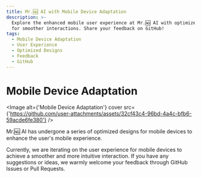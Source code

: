 ```yaml
---
title: Mr.🆖 AI with Mobile Device Adaptation
description: >-
  Explore the enhanced mobile user experience at Mr.🆖 AI with optimized designs
  for smoother interactions. Share your feedback on GitHub!
tags:
  - Mobile Device Adaptation
  - User Experience
  - Optimized Designs
  - Feedback
  - GitHub
---
```


# Mobile Device Adaptation

<Image alt={'Mobile Device Adaptation'} cover src={'https://github.com/user-attachments/assets/32cf43c4-96bd-4a4c-bfb6-59acde6fe380'} />

Mr.🆖 AI has undergone a series of optimized designs for mobile devices to enhance the user's mobile experience.

Currently, we are iterating on the user experience for mobile devices to achieve a smoother and more intuitive interaction. If you have any suggestions or ideas, we warmly welcome your feedback through GitHub Issues or Pull Requests.
